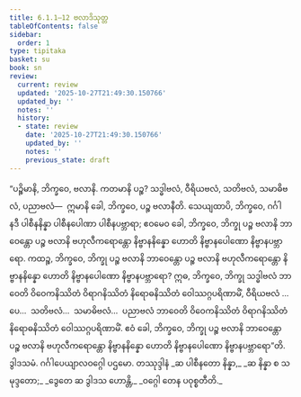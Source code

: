 ```yaml
---
title: 6.1.1–12 ဗလာဒိသုတ္တ
tableOfContents: false
sidebar:
  order: 1
type: tipitaka
basket: su
book: sn
review:
  current: review
  updated: '2025-10-27T21:49:30.150766'
  updated_by: ''
  notes: ''
  history:
  - state: review
    date: '2025-10-27T21:49:30.150766'
    updated_by: ''
    notes: ''
    previous_state: draft
---
```



<ReviewStatus review={frontmatter.review} showDetails={true} />

<HypothesisAnnotation frontmatter={frontmatter} />

<DynamicBreadcrumb />

<Division number="705–716" book="sn" e="ch" v="18" p="388">

<Paragraph number="1310" book="sn">
“ပဉ္စိမာနိ, ဘိက္ခဝေ, ဗလာနိ. ကတမာနိ ပဉ္စ? သဒ္ဓါဗလံ, ဝီရိယဗလံ, သတိဗလံ, သမာဓိဗလံ, ပညာဗလံ—  ဣမာနိ ခေါ, ဘိက္ခဝေ, ပဉ္စ ဗလာနီတိ. သေယျထာပိ, ဘိက္ခဝေ, ဂင်္ဂါ နဒီ ပါစီနနိန္နာ ပါစီနပေါဏာ ပါစီနပဗ္ဘာရာ; ဧဝမေဝ ခေါ, ဘိက္ခဝေ, ဘိက္ခု ပဉ္စ ဗလာနိ ဘာဝေန္တော ပဉ္စ ဗလာနိ ဗဟုလီကရောန္တော နိဗ္ဗာနနိန္နော ဟောတိ နိဗ္ဗာနပေါဏော နိဗ္ဗာနပဗ္ဘာရော. ကထဉ္စ, ဘိက္ခဝေ, ဘိက္ခု ပဉ္စ ဗလာနိ ဘာဝေန္တော ပဉ္စ ဗလာနိ ဗဟုလီကရောန္တော နိဗ္ဗာနနိန္နော ဟောတိ နိဗ္ဗာနပေါဏော နိဗ္ဗာနပဗ္ဘာရော? ဣဓ, ဘိက္ခဝေ, ဘိက္ခု သဒ္ဓါဗလံ ဘာဝေတိ ဝိဝေကနိဿိတံ ဝိရာဂနိဿိတံ နိရောဓနိဿိတံ ဝေါဿဂ္ဂပရိဏာမိံ, ဝီရိယဗလံ …ပေ…  သတိဗလံ…  သမာဓိဗလံ…  ပညာဗလံ ဘာဝေတိ ဝိဝေကနိဿိတံ ဝိရာဂနိဿိတံ နိရောဓနိဿိတံ ဝေါဿဂ္ဂပရိဏာမိံ. ဧဝံ ခေါ, ဘိက္ခဝေ, ဘိက္ခု ပဉ္စ ဗလာနိ ဘာဝေန္တော ပဉ္စ ဗလာနိ ဗဟုလီကရောန္တော နိဗ္ဗာနနိန္နော ဟောတိ နိဗ္ဗာနပေါဏော နိဗ္ဗာနပဗ္ဘာရော”တိ.

</Paragraph>
</Division>

<Paragraph number="1311" type="center" book="sn">
ဒွါဒသမံ.



</Paragraph>

<Paragraph number="1312" type="center" book="sn">
ဂင်္ဂါပေယျာလဝဂ္ဂေါ ပဌမော.



</Paragraph>

<Paragraph number="1313" type="center" book="sn">
တဿုဒ္ဒါနံ


</Paragraph>

<Paragraph number="1314" type="verses" book="sn">
_ဆ ပါစီနတော နိန္နာ,_  
_ဆ နိန္နာ စ သမုဒ္ဒတော;_  
_ဒွေတေ ဆ ဒွါဒသ ဟောန္တိ,_  
_ဝဂ္ဂေါ တေန ပဝုစ္စတီတိ._
</Paragraph>